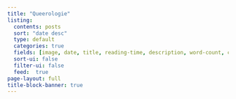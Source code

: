 ```yaml
---
title: "Queerologie"
listing:
  contents: posts
  sort: "date desc"
  type: default
  categories: true
  fields: [image, date, title, reading-time, description, word-count, categories]
  sort-ui: false
  filter-ui: false
  feed:  true
page-layout: full
title-block-banner: true
---
```



